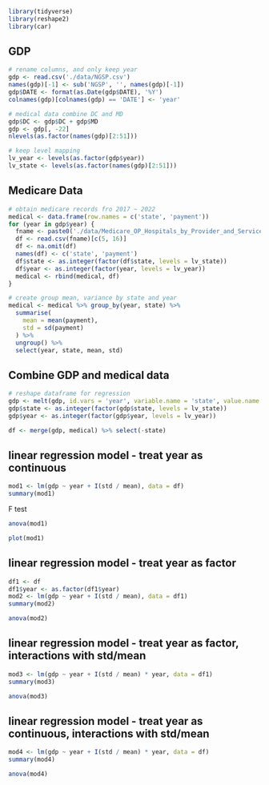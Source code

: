 ```r
library(tidyverse)
library(reshape2)
library(car)
```


## GDP
```r
# rename columns, and only keep year
gdp <- read.csv('./data/NGSP.csv')
names(gdp)[-1] <- sub('NGSP', '', names(gdp)[-1])
gdp$DATE <- format(as.Date(gdp$DATE), '%Y')
colnames(gdp)[colnames(gdp) == 'DATE'] <- 'year'

# medical data combine DC and MD
gdp$DC <- gdp$DC + gdp$MD
gdp <- gdp[, -22]
nlevels(as.factor(names(gdp)[2:51]))
```

```r
# keep level mapping
lv_year <- levels(as.factor(gdp$year))
lv_state <- levels(as.factor(names(gdp)[2:51]))
```


## Medicare Data
```r
# obtain medicare records fro 2017 ~ 2022
medical <- data.frame(row.names = c('state', 'payment'))
for (year in gdp$year) {
  fname <- paste0('./data/Medicare_OP_Hospitals_by_Provider_and_Service_', year, '.csv')
  df <- read.csv(fname)[c(5, 16)]
  df <- na.omit(df)
  names(df) <- c('state', 'payment')
  df$state <- as.integer(factor(df$state, levels = lv_state))
  df$year <- as.integer(factor(year, levels = lv_year))
  medical <- rbind(medical, df)
}

# create group mean, variance by state and year
medical <- medical %>% group_by(year, state) %>%
  summarise(
    mean = mean(payment),
    std = sd(payment)
  ) %>%
  ungroup() %>%
  select(year, state, mean, std)
```

## Combine GDP and medical data
```r
# reshape dataframe for regression
gdp <- melt(gdp, id.vars = 'year', variable.name = 'state', value.name = 'gdp')
gdp$state <- as.integer(factor(gdp$state, levels = lv_state))
gdp$year <- as.integer(factor(gdp$year, levels = lv_year))

df <- merge(gdp, medical) %>% select(-state)
```

## linear regression model - treat year as continuous
```r
mod1 <- lm(gdp ~ year + I(std / mean), data = df)
summary(mod1)
```
F test
```r
anova(mod1)
```

```r
plot(mod1)
```

## linear regression model - treat year as factor
```r
df1 <- df
df1$year <- as.factor(df1$year)
mod2 <- lm(gdp ~ year + I(std / mean), data = df1)
summary(mod2)
```
```r
anova(mod2)
```

## linear regression model - treat year as factor, interactions with std/mean
```r
mod3 <- lm(gdp ~ year + I(std / mean) * year, data = df1)
summary(mod3)
```
```r
anova(mod3)
```
## linear regression model - treat year as continuous, interactions with std/mean
```r
mod4 <- lm(gdp ~ year + I(std / mean) * year, data = df)
summary(mod4)
```
```r
anova(mod4)
```







